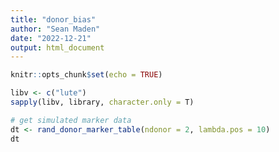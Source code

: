 ```yaml
---
title: "donor_bias"
author: "Sean Maden"
date: "2022-12-21"
output: html_document
---
```


```r
knitr::opts_chunk$set(echo = TRUE)

libv <- c("lute")
sapply(libv, library, character.only = T)
```

```r
# get simulated marker data
dt <- rand_donor_marker_table(ndonor = 2, lambda.pos = 10)
dt
```
